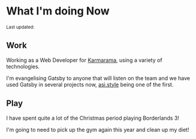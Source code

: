 
# What I'm doing Now

<Small>
  Last updated: <DateUpdated date={`2019-12-30`} small={`true`} />
</Small>

## Work

Working as a Web Developer for [Karmarama], using a variety of
technologies.

I'm evangelising Gatsby to anyone that will listen on the team and we
have used Gatsby in several projects now, [asi.style] being one of the
first.

## Play

I have spent quite a lot of the Christmas period playing Borderlands
3!

I'm going to need to pick up the gym again this year and clean up my
diet!

<!-- Links -->

[karmarama]: https://www.karmarama.com/
[asi.style]: https://asi.style
